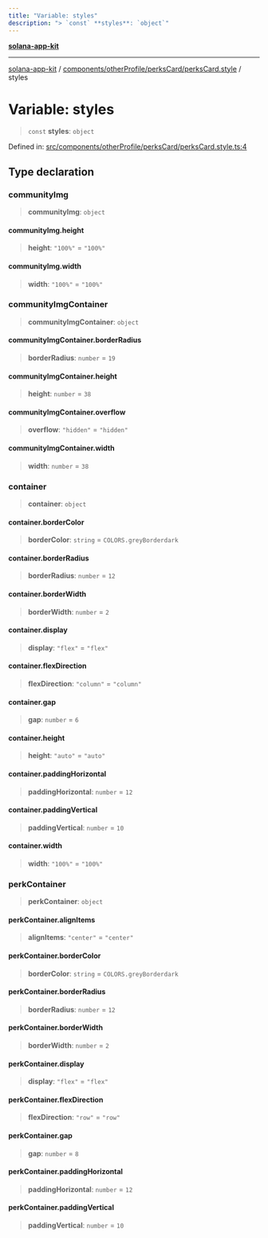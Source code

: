 ```yaml
---
title: "Variable: styles"
description: "> `const` **styles**: `object`"
---
```


[**solana-app-kit**](../../../../../README.mdx)

***

[solana-app-kit](../../../../../README.mdx) / [components/otherProfile/perksCard/perksCard.style](../README.mdx) / styles

# Variable: styles

> `const` **styles**: `object`

Defined in: [src/components/otherProfile/perksCard/perksCard.style.ts:4](https://github.com/SendArcade/solana-social-starter/blob/b27156124ee1831d644b1af765e8d55a2885cd4f/src/components/otherProfile/perksCard/perksCard.style.ts#L4)

## Type declaration

### communityImg

> **communityImg**: `object`

#### communityImg.height

> **height**: `"100%"` = `"100%"`

#### communityImg.width

> **width**: `"100%"` = `"100%"`

### communityImgContainer

> **communityImgContainer**: `object`

#### communityImgContainer.borderRadius

> **borderRadius**: `number` = `19`

#### communityImgContainer.height

> **height**: `number` = `38`

#### communityImgContainer.overflow

> **overflow**: `"hidden"` = `"hidden"`

#### communityImgContainer.width

> **width**: `number` = `38`

### container

> **container**: `object`

#### container.borderColor

> **borderColor**: `string` = `COLORS.greyBorderdark`

#### container.borderRadius

> **borderRadius**: `number` = `12`

#### container.borderWidth

> **borderWidth**: `number` = `2`

#### container.display

> **display**: `"flex"` = `"flex"`

#### container.flexDirection

> **flexDirection**: `"column"` = `"column"`

#### container.gap

> **gap**: `number` = `6`

#### container.height

> **height**: `"auto"` = `"auto"`

#### container.paddingHorizontal

> **paddingHorizontal**: `number` = `12`

#### container.paddingVertical

> **paddingVertical**: `number` = `10`

#### container.width

> **width**: `"100%"` = `"100%"`

### perkContainer

> **perkContainer**: `object`

#### perkContainer.alignItems

> **alignItems**: `"center"` = `"center"`

#### perkContainer.borderColor

> **borderColor**: `string` = `COLORS.greyBorderdark`

#### perkContainer.borderRadius

> **borderRadius**: `number` = `12`

#### perkContainer.borderWidth

> **borderWidth**: `number` = `2`

#### perkContainer.display

> **display**: `"flex"` = `"flex"`

#### perkContainer.flexDirection

> **flexDirection**: `"row"` = `"row"`

#### perkContainer.gap

> **gap**: `number` = `8`

#### perkContainer.paddingHorizontal

> **paddingHorizontal**: `number` = `12`

#### perkContainer.paddingVertical

> **paddingVertical**: `number` = `10`
